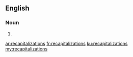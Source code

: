 ==English==

===Noun===
{{head|en}}

# {{plural of|recapitalization}}

[[ar:recapitalizations]]
[[fr:recapitalizations]]
[[ku:recapitalizations]]
[[my:recapitalizations]]